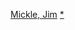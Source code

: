 {{navbox
|name = 吉姆·米克尔
|title = {{le|吉姆·米克|Jim Mickle}}作品
|state = {{{state|autocollapse}}}
|listclass = hlist

| group1 = 電影
| list1 =
* 《{{le|桑樹街 (電影)|Mulberry Street (film)|桑樹街}}》（2006）
* 《{{le|末日血慌|Stake Land}}》（2010）
* 《{{le|屍房宴|We Are What We Are (2013 film)}}》（2013）
* 《[[七月寒潮]]》（2014）
* 《{{le|凶月|In the Shadow of the Moon (2019 film)}}》（2019）

| group2 = 電視劇
| list2 =
* 《{{le|海普與雷納德 (電視劇)|Hap and Leonard (TV series)|海普與雷納德}}》（2016-2018）

}}<noinclude>
{{collapsible option}}
[[Category:美國電影導演模板|Mickle, Jim]]
[[Category:吉姆·米克電影|*]]
</noinclude>